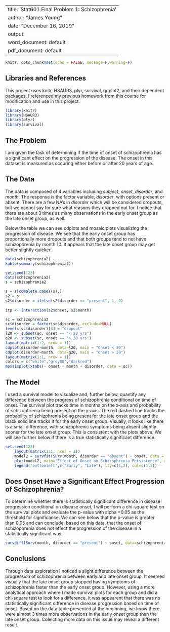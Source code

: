 
---
title: 'Stat601 Final Problem 1: Schizophrenia'
author: "James Young"
date: "December 16, 2019"
output:
  word_document: default
  pdf_document: default
---

```{r setup, include=FALSE}
knitr::opts_chunk$set(echo = FALSE, message=F,warning=F)
```

## Libraries and References

This project uses knitr, HSAUR3, plyr, survival, ggplot2, and their dependent packages. I referenced my previous homework from this course for modification and use in this project.
```{r}
library(knitr)
library(HSAUR3)
library(plyr)
library(survival)  
```

## The Problem

I am given the task of determining if the time of onset of schizophrenia has a significant effect on the progression of the disease. The onset in this dataset is measured as occuring either before or after 20 years of age.

## The Data

The data is composed of 4 variables including *subject*, *onset*, *disorder*, and *month*. The response is the factor variable, *disorder*, with options present or absent. There are a few NA's in *disorder* which will be considered dropouts, but we cannot say for sure what reasons they dropped out for. I notice that there are about 3 times as many observations in the early onset group as the late onset group, as well. 

Below the table we can see cdplots and mosaic plots visualizing the progression of disease. We see that the early onset group has proportionally more dropouts and that both groups tend to not have schizophrenia by month 10. It appears that the late onset group may get better slightly quicker.

```{r}
data(schizophrenia2)
kable(summary(schizophrenia2))
```


```{r}
set.seed(123)
data(schizophrenia2)
s = schizophrenia2

s = s[complete.cases(s),]
s2 = s
s2$disorder = ifelse(s2$disorder == "present", 1, 0)
    
itp <- interaction(s2$onset, s2$month)

sc = schizophrenia2
sc$disorder = factor(sc$disorder, exclude=NULL)
levels(sc$disorder)[3] = "dropout"
l20 <- subset(sc, onset == "< 20 yrs")
g20 <- subset(sc, onset == "> 20 yrs")
layout(matrix(1:2, nrow = 1))
cdplot(disorder~month, data=l20, main = "Onset < 20")
cdplot(disorder~month, data=g20, main = "Onset > 20")
layout(matrix(1:1, nrow = 1))
colors = c("white","grey80","darkred")
mosaicplot(xtabs(~ onset + month + disorder, data = sc))

```

## The Model

I used a survival model to visualize and, further below, quantify any difference between the progress of schizophrenia conditional on time of onset. The survival plot tracks time in months on the x-axis and probability of schizophrenia being present on the y-axis. The red dashed line tracks the probability of schizphrenia being present for the late onset group and the black solid line tracks it for the early onset group. Visually, it looks like there is a small difference, with schizophrenic symptoms being absent slightly sooner for the late onset group. This is consistent with the plots above. We will see further below if there is a true statistically significant difference.

```{r}
set.seed(123)
    layout(matrix(1:1, ncol = 1))
    model2 = survfit(Surv(month, disorder == "absent") ~ onset, data = schizophrenia2, conf.int=0.95, conf.type="plain")
    plot(model2, main="Effect of Onset on Schizophrenia Persistence", xlab="Time (months)", ylab="Schizophrenia Presence Probability", lty=c(1,2), col=c(1,2))
    legend("bottomleft",c("Early", "Late"), lty=c(1,2), col=c(1,2))
```


## Does Onset Have a Significant Effect Progression of Schizophrenia?

To determine whether there is statistically significant difference in disease progression conditional on disease onset, I will perform a chi-square test on the survival plots and evaluate the p-value with alpha =0.05 as the threshold for significance. We can see below that the p-value is greater than 0.05 and can conclude, based on this data, that the onset of schizophrenia does not effect the progression of the disease in a statistically significant way. 

```{r}
survdiff(Surv(month, disorder == "present") ~ onset, data=schizophrenia2)
```

## Conclusions

Through data exploration I noticed a slight difference between the progression of schizophrenia between early and late onset group. It seemed visually that the late onset group stopped having symptoms of schizophrenia faster than the early onset group. However, using a more analytical approach where I made survival plots for each group and did a chi-square test to look for a difference, it was appearent that there was no statistically significant difference in disease progression based on time of onset. Based on the data table presented at the beginning, we know there were almost 3 times more observations in the early onset group than the late onset group. Colelcting more data on this issue may reveal a different result.






